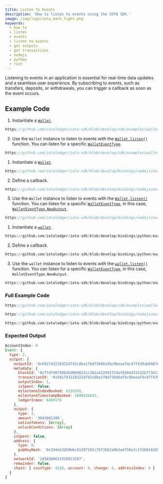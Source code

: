 ```yaml
---
title: Listen To Events
description: 'How to listen to events using the IOTA SDK.'
image: /img/logo/iota_mark_light.png
keywords:
  - how to
  - listen
  - events
  - listen to events
  - get outputs
  - get transactions
  - nodejs
  - python
  - rust
---
```



Listening to events in an application is essential for real-time data updates and a seamless user experience. By
subscribing to events, such as transfers, deposits, or withdrawals, you can trigger a callback as soon as the event occurs.

<WarningUnlockConditions />

## Example Code

<Tabs groupId="language" queryString>
<TabItem value="rust" label="Rust">

1. Instantiate a [`Wallet`](https://docs.rs/iota-sdk/latest/iota_sdk/wallet/core/struct.Wallet.html).

<div className={'hide-code-block-extras'}>

```rust reference
https://github.com/iotaledger/iota-sdk/blob/develop/sdk/examples/wallet/events.rs#L38-L44
```

</div>

2. Use the `Wallet` instance to listen to events with the
   [`Wallet.listen()`](https://docs.rs/iota-sdk/latest/iota_sdk/wallet/core/struct.WalletInner.html#method.listen) function.
   You can listen for a specific
   [`WalletEventType`](https://docs.rs/iota-sdk/latest/iota_sdk/wallet/events/types/enum.WalletEventType.html).

<div className={'hide-code-block-extras'}>

```rust reference
https://github.com/iotaledger/iota-sdk/blob/develop/sdk/examples/wallet/events.rs#L46-L50
```

</div>

</TabItem>
<TabItem value="typescript-node" label="Typescript (Node.js)">

1. Instantiate a [`Wallet`](../../references/nodejs/classes/Wallet.md).

<div className={'hide-code-block-extras'}>

```typescript reference
https://github.com/iotaledger/iota-sdk/blob/develop/bindings/nodejs/examples/exchange/4-listen-events.ts#L21-L23
```

</div>

2. Define a callback.

<div className={'hide-code-block-extras'}>

```typescript reference
https://github.com/iotaledger/iota-sdk/blob/develop/bindings/nodejs/examples/exchange/4-listen-events.ts#L25-L31
```

</div>

3. Use the `Wallet` instance to listen to events with the
   [`Wallet.listen()`](../../references/nodejs/classes/Wallet.md#listen) function. You can listen for a specific
   [`WalletEventType`](../../references/nodejs/enums/WalletEventType.md), in this case,
   [`WalletEventType.NewOutput`](../../references/nodejs/enums/WalletEventType.md#newoutput).

<div className={'hide-code-block-extras'}>

```typescript reference
https://github.com/iotaledger/iota-sdk/blob/develop/bindings/nodejs/examples/exchange/4-listen-events.ts#L34
```

</div>

</TabItem>
<TabItem value="python" label="Python">

1. Instantiate a [`wallet`](../../references/python/iota_sdk/wallet/wallet.md).

<div className={'hide-code-block-extras'}>

```python reference
https://github.com/iotaledger/iota-sdk/blob/develop/bindings/python/examples/exchange/4_listen_events.py#L19
```

</div>

2. Define a callback.

<div className={'hide-code-block-extras'}>

```python reference
https://github.com/iotaledger/iota-sdk/blob/develop/bindings/python/examples/exchange/4_listen_events.py#L26-L33
```

</div>

3. Use the `wallet` instance to listen to events with the
   [`wallet.listen()`](../../references/python/iota_sdk/wallet/wallet.md#listen) function. You can listen for a specific
   [`WalletEventType`](../../references/python/iota_sdk/types/event.md), in this case, `WalletEventType.NewOutput`.

<div className={'hide-code-block-extras'}>

```python reference
https://github.com/iotaledger/iota-sdk/blob/develop/bindings/python/examples/exchange/4_listen_events.py#L37
```

</div>

</TabItem>

</Tabs>

### Full Example Code

<Tabs groupId="language" queryString>
<TabItem value="rust" label="Rust">

```rust reference
https://github.com/iotaledger/iota-sdk/blob/develop/sdk/examples/wallet/events.rs
```

</TabItem>
<TabItem value="typescript-node" label="Typescript (Node.js)">

```typescript reference
https://github.com/iotaledger/iota-sdk/blob/develop/bindings/nodejs/examples/exchange/4-listen-events.ts
```

</TabItem>
<TabItem value="python" label="Python">

```python reference
https://github.com/iotaledger/iota-sdk/blob/develop/bindings/python/examples/exchange/4_listen_events.py
```

</TabItem>

</Tabs>

### Expected Output

```js
AccountIndex: 0
Event: {
  type: 2,
  output: {
    outputId: '0x581f43218322d742c0ba1f0d738d6afbc9beaaf4c47f439ab048766b25843f920100',
    metadata: {
      blockId: '0x7fdf4079802bd00d022cc382a422491724af6564d31522b7f34133d119b7979d',
      transactionId: '0x581f43218322d742c0ba1f0d738d6afbc9beaaf4c47f439ab048766b25843f92',
      outputIndex: 1,
      isSpent: false,
      milestoneIndexBooked: 6316391,
      milestoneTimestampBooked: 1690125643,
      ledgerIndex: 6450179
    },
    output: {
      type: 3,
      amount: '3043981300',
      nativeTokens: [Array],
      unlockConditions: [Array]
    },
    isSpent: false,
    address: {
      type: 0,
      pubKeyHash: '0x194eb32b9b6c61207192c7073562a0b3adf50a7c1f268182b552ec8999380acb'
    },
    networkId: '1856588631910923207',
    remainder: false,
    chain: { coinType: 4218, account: 0, change: 0, addressIndex: 0 }
  }
}
```
